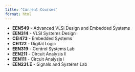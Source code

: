 ```yaml
---
title: "Current Courses"
format: html
---
```


<ul>
    <li><strong>EEN549</strong> - Advanced VLSI Design and Embedded Systems</li>
    <li><strong>EEN314</strong> - VLSI Systems Design</li>
    <li><strong>CEI473</strong> - Embedded Systems</li>
    <li><strong>CEI122</strong> - Digital Logic</li>
    <li><strong>EEN319</strong> - Control Systems Lab</li>
    <li><strong>EEN211</strong> - Circuit Analysis II</li>
    <li><strong>EEN111</strong> - Circuit Analysis I</li>
    <li><strong>EEN231.E</strong> - Signals and Systems Lab</li>
</ul>